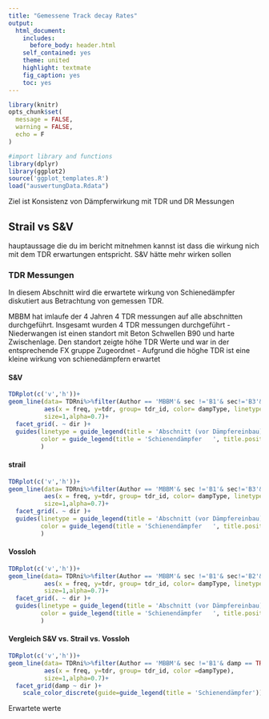 ```yaml
---
title: "Gemessene Track decay Rates"
output:
  html_document:
    includes:
      before_body: header.html
    self_contained: yes
    theme: united
    highlight: textmate
    fig_caption: yes
    toc: yes
---
```

```r
library(knitr)
opts_chunk$set(
  message = FALSE, 
  warning = FALSE,
  echo = F
)

#import library and functions
library(dplyr)
library(ggplot2)
source('ggplot_templates.R')
load("auswertungData.Rdata")
```

Ziel ist Konsistenz von Dämpferwirkung mit TDR und DR Messungen


## Strail vs S&V
hauptaussage die du im bericht mitnehmen kannst ist dass die wirkung nich mit dem TDR erwartungen entspricht. S&V hätte mehr wirken sollen

### TDR Messungen
In diesem Abschnitt wird die erwartete wirkung von Schienedämpfer diskutiert aus Betrachtung von gemessen TDR.

MBBM hat imlaufe der 4 Jahren 4 TDR messungen auf alle abschnitten durchgeführt.  Insgesamt wurden 4 TDR messungen durchgeführt
- Niederwangen ist einen standort mit Beton Schwellen B90 und harte Zwischenlage. Den standort zeigte höhe TDR Werte und war in der entsprechende FX gruppe Zugeordnet
- Aufgrund die höghe TDR ist eine kleine wirkung von schienedämpfern erwartet

#### S&V

```r
TDRplot(c('v','h'))+
geom_line(data= TDRni%>%filter(Author == 'MBBM'& sec !='B1'& sec!='B3'& sec!='B4'),
          aes(x = freq, y=tdr, group= tdr_id, color= dampType, linetype = sec),
          size=1,alpha=0.7)+
  facet_grid(. ~ dir )+
  guides(linetype = guide_legend(title = 'Abschnitt (vor Dämpfereinbau)   ', title.position = "left"),
         color = guide_legend(title = 'Schienendämpfer   ', title.position = "left")
         )
```

#### strail

```r
TDRplot(c('v','h'))+
geom_line(data= TDRni%>%filter(Author == 'MBBM'& sec !='B1'& sec!='B3'& sec!='B2'),
          aes(x = freq, y=tdr, group= tdr_id, color= dampType, linetype = sec),
          size=1,alpha=0.7)+
  facet_grid(. ~ dir )+
  guides(linetype = guide_legend(title = 'Abschnitt (vor Dämpfereinbau)   ', title.position = "left"),
         color = guide_legend(title = 'Schienendämpfer   ', title.position = "left")
         )

```

#### Vossloh

```r
TDRplot(c('v','h'))+
geom_line(data= TDRni%>%filter(Author == 'MBBM'& sec !='B1'& sec!='B2'& sec!='B4'),
          aes(x = freq, y=tdr, group= tdr_id, color= dampType, linetype = sec),
          size=1,alpha=0.7)+
  facet_grid(. ~ dir )+
  guides(linetype = guide_legend(title = 'Abschnitt (vor Dämpfereinbau)   ', title.position = "left"),
         color = guide_legend(title = 'Schienendämpfer   ', title.position = "left")
         )

```


#### Vergleich S&V vs. Strail vs. Vossloh

```r
TDRplot(c('v','h'))+
geom_line(data= TDRni%>%filter(Author == 'MBBM'& sec !='B1'& damp == TRUE),
          aes(x = freq, y=tdr, group= tdr_id, color =dampType),
          size=1,alpha=0.7)+
  facet_grid(damp ~ dir )+
    scale_color_discrete(guide=guide_legend(title = 'Schienendämpfer'))
```
 Erwartete werte
